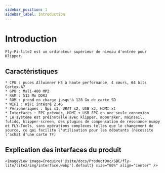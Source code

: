 ```yaml
---
sidebar_position: 1
sidebar_label: Introduction
---
```


# Introduction

    Fly-Pi-lite2 est un ordinateur supérieur de niveau d'entrée pour Klipper.

## Caractéristiques

    * CPU : puces Allwinner H3 à haute performance, 4 cœurs, 64 bits Cortex-A7
    * GPU : Mali-400 MP2
    * RAM : 512 Mo DDR3
    * ROM : prend en charge jusqu'à 128 Go de carte SD
    * WIFI : WiFi intégré 2,4G
    * Périphériques : Spi x1, URAT x2, USB x2, HDMI x1
    * Interfaces : FPC prévues, HDMI + USB FPC en une seule connexion
    * Le système est préinstallé avec klipper, moonraker, mainsail, fulidd, klipper-screen, des plugins de compensation de résonance numpy et FLY-Tools, sans opérations complexes telles que le changement de source, ce qui facilite l'utilisation pour les débutants (nécessite l'achat d'une carte TF)

## Explication des interfaces du produit

    <ImageView image={require('@site/docs/ProductDoc/SBC/fly-lite/lite2/img/interface.webp').default} size="80%" align="center" />
